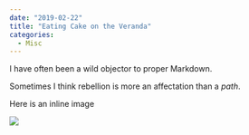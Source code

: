 ---
date: "2019-02-22"
title: "Eating Cake on the Veranda"
categories:
  - Misc
---

I have often been a wild objector to proper Markdown.

Sometimes I think rebellion is more an affectation than a _path_.

Here is an inline image

![](316.png)
